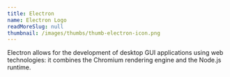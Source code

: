 ```yaml
---
title: Electron
name: Electron Logo
readMoreSlug: null
thumbnail: /images/thumbs/thumb-electron-icon.png
---
```


Electron allows for the development of desktop GUI applications using web technologies: it combines the Chromium rendering engine and the Node.js runtime.
